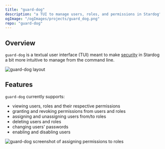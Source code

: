 ```yaml
---
title: "guard-dog"
description: "a TUI to manage users, roles, and permissions in Stardog"
ogImage: "/ogImages/projects/guard_dog.png"
repo: "guard-dog"
---
```



## Overview

`guard-dog` is a textual user interface (TUI) meant to make [security](https://docs.stardog.com/operating-stardog/security/managing-users-and-roles) in Stardog a bit more intuitive to manage from the command line.

<Image class="md:max-h-[720px] md:w-auto" src={hero} alt="guard-dog layout" />

## Features

`guard-dog` currently supports:

- viewing users, roles and their respective permissions
- granting and revoking permissions from users and roles
- assigning and unassigning users from/to roles
- deleting users and roles
- changing users' passwords
- enabling and disabling users

<Image
  class="mt-8 md:max-h-[720px] md:w-auto"
  src={assigningPermissions}
  alt="guard-dog screenshot of assigning permissions to roles"
/>
